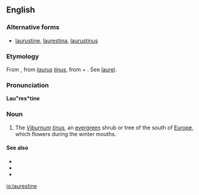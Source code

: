 ==English==

===Alternative forms===
* [[laurustine]], [[laurestina]], [[laurustinus]]

===Etymology===
From {{NL.}} {{term|laurustinus||lang=la}}, from ''[[laurus]] [[tinus]]'', from {{etyl|la|en}} {{term[laurus|lang=la|laurel}} + {{term|tinus||lang=la|Viburnum tinus}}. See [[laurel]].

===Pronunciation===
'''Lau"res*tine'''
{{rfp}}

===Noun===
{{en-noun}}

# {{botany}} The ''[[Viburnum]] [[tinus]]'', an [[evergreen]] shrub or tree of the south of [[Europe]], which flowers during the winter mouths.

====See also====
*{{pedia}}
*{{specieslite|Viburnum tinus}}
*{{commonslite|Viburnum tinus}}

[[io:laurestine]]